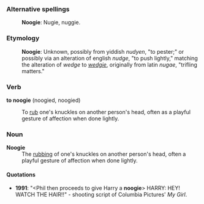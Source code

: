 ===Alternative spellings===
:'''Noogie''': Nugie, nuggie.

===Etymology===
:'''Noogie''': Unknown, possibly from yiddish ''nudyen'', "to pester;" or possibly via an alteration of english ''nudge'', "to push lightly," matching the alteration of ''wedge'' to ''[[wedgie]]'', originally from latin ''nugae'',  "trifling matters." 

===Verb===
;'''to noogie''' (noogied, noogied)

:To [[rub]] one's knuckles on another person's head, often as a playful gesture of affection when done lightly.

===Noun===
;'''Noogie''' 
:The [[rubbing]] of one's knuckles on another person's head, often a playful gesture of affection when done lightly.

====Quotations====
* '''1991''': "<Phil then proceeds to give Harry a '''noogie'''> HARRY: HEY! WATCH THE HAIR!!" - shooting script of Columbia Pictures' ''My Girl''.